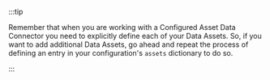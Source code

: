 :::tip

Remember that when you are working with a Configured Asset Data Connector you need to explicitly define each of your Data Assets.  So, if you want to add additional Data Assets, go ahead and repeat the process of defining an entry in your configuration's `assets` dictionary to do so.

:::